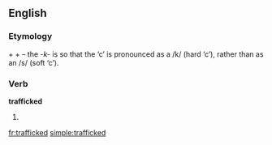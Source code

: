 ==English==
===Etymology===
{{term|traffic|lang=en}} + {{term|-k-|lang=en}} + {{term|-ed|lang=en}} – the ''-k-'' is so that the ‘c’ is pronounced as a /k/ (hard ‘c’), rather than as an /s/ (soft ‘c’).

===Verb===
'''trafficked'''

# {{past of|[[traffic]]}}

[[fr:trafficked]]
[[simple:trafficked]]